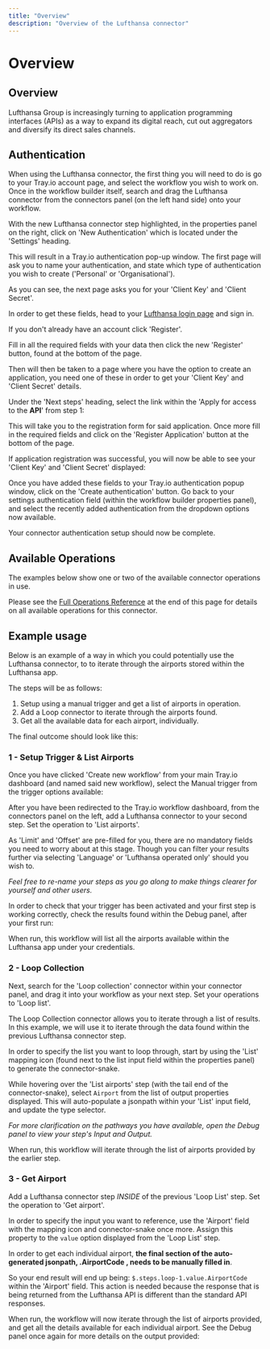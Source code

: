 ```yaml
---
title: "Overview"
description: "Overview of the Lufthansa connector"
---
```


# Overview

## Overview

Lufthansa Group is increasingly turning to application programming interfaces (APIs) as a way to expand its digital reach, cut out aggregators and diversify its direct sales channels.

## Authentication

When using the Lufthansa connector, the first thing you will need to do is go to your Tray.io account page, and select the workflow you wish to work on. Once in the workflow builder itself, search and drag the Lufthansa connector from the connectors panel (on the left hand side) onto your workflow.

With the new Lufthansa connector step highlighted, in the properties panel on the right, click on 'New Authentication' which is located under the 'Settings' heading.

This will result in a Tray.io authentication pop-up window. The first page will ask you to name your authentication, and state which type of authentication you wish to create ('Personal' or 'Organisational').

As you can see, the next page asks you for your 'Client Key' and 'Client Secret'.

In order to get these fields, head to your [ Lufthansa login page](https://developer.lufthansa.com/login/login?r=https%3A%2F%2Fdeveloper.lufthansa.com%2Fmember%2Fregister&h=9b3690886a1ff6c98c048f2f8a3e916c) and sign in.

If you don't already have an account click 'Register'.

Fill in all the required fields with your data then click the new 'Register' button, found at the bottom of the page.

Then will then be taken to a page where you have the option to create an application, you need one of these in order to get your 'Client Key' and 'Client Secret' details.

Under the 'Next steps' heading, select the link within the 'Apply for access to the **API**' from step 1:

This will take you to the registration form for said application. Once more fill in the required fields and click on the 'Register Application' button at the bottom of the page.

If application registration was successful, you will now be able to see your 'Client Key' and 'Client Secret' displayed:

Once you have added these fields to your Tray.io authentication popup window, click on the 'Create authentication' button. Go back to your settings authentication field (within the workflow builder properties panel), and select the recently added authentication from the dropdown options now available.

Your connector authentication setup should now be complete.

## Available Operations

The examples below show one or two of the available connector operations in use.

Please see the [Full Operations Reference](#operationsFull) at the end of this page for details on all available operations for this connector.

## Example usage

Below is an example of a way in which you could potentially use the Lufthansa connector, to to iterate through the airports stored within the Lufthansa app.

The steps will be as follows:

1. Setup using a manual trigger and get a list of airports in operation.
2. Add a Loop connector to iterate through the airports found.
3. Get all the available data for each airport, individually.

The final outcome should look like this:

### 1 - Setup Trigger & List Airports

Once you have clicked 'Create new workflow' from your main Tray.io dashboard (and named said new workflow), select the Manual trigger from the trigger options available:

After you have been redirected to the Tray.io workflow dashboard, from the connectors panel on the left, add a Lufthansa connector to your second step. Set the operation to 'List airports'.

As 'Limit' and 'Offset' are pre-filled for you, there are no mandatory fields you need to worry about at this stage. Though you can filter your results further via selecting 'Language' or 'Lufthansa operated only' should you wish to.

*Feel free to re-name your steps as you go along to make things clearer for yourself and other users.*

In order to check that your trigger has been activated and your first step is working correctly, check the results found within the Debug panel, after your first run:

When run, this workflow will list all the airports available within the Lufthansa app under your credentials.

### 2 - Loop Collection

Next, search for the 'Loop collection' connector within your connector panel, and drag it into your workflow as your next step. Set your operations to 'Loop list'.

The Loop Collection connector allows you to iterate through a list of results. In this example, we will use it to iterate through the data found within the previous Lufthansa connector step.

In order to specify the list you want to loop through, start by using the 'List' mapping icon (found next to the list input field within the properties panel) to generate the connector-snake.

While hovering over the 'List airports' step (with the tail end of the connector-snake), select `Airport` from the list of output properties displayed. This will auto-populate a jsonpath within your 'List' input field, and update the type selector.

*For more clarification on the pathways you have available, open the Debug panel to view your step's Input and Output.*

When run, this workflow will iterate through the list of airports provided by the earlier step.

### 3 - Get Airport

Add a Lufthansa connector step *INSIDE* of the previous 'Loop List' step. Set the operation to 'Get airport'.

In order to specify the input you want to reference, use the 'Airport' field with the mapping icon and connector-snake once more. Assign this property to the `value` option displayed from the 'Loop List' step.

In order to get each individual airport, **the final section of the auto-generated jsonpath,  .AirportCode , needs to be manually filled in**.

So your end result will end up being: `$.steps.loop-1.value.AirportCode` within the 'Airport' field. This action is needed because the response that is being returned from the Lufthansa API is different than the standard API responses.

When run, the workflow will now iterate through the list of airports provided, and get all the details available for each individual airport. See the Debug panel once again for more details on the output provided:
